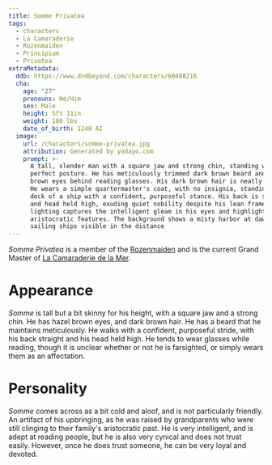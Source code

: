 ```yaml
---
title: Somme Privatea
tags:
  - characters
  - La Camaraderie
  - Rozenmaiden
  - Principium
  - Privatea
extraMetadata:
  ddb: https://www.dndbeyond.com/characters/60488216
  cha:
    age: "27"
    pronouns: He/Him
    sex: Male
    height: 5ft 11in
    weight: 180 lbs
    date_of_birth: 1248 AI
  image:
    url: /characters/somme-privatea.jpg
    attribution: Generated by yodayo.com
    prompt: >-
      A tall, slender man with a square jaw and strong chin, standing with
      perfect posture. He has meticulously trimmed dark brown beard and hazel
      brown eyes behind reading glasses. His dark brown hair is neatly styled.
      He wears a simple quartermaster's coat, with no insignia, standing on the
      deck of a ship with a confident, purposeful stance. His back is straight
      and head held high, exuding quiet nobility despite his lean frame. The
      lighting captures the intelligent gleam in his eyes and highlights his
      aristocratic features. The background shows a misty harbor at dawn with
      sailing ships visible in the distance
---
```


<Stub />

_Somme Privatea_ is a member of the
[Rozenmaiden](../organizations/rozenmaiden.mdx) and is the current Grand Master
of [La Camaraderie de la Mer](../organizations/la-camaraderie.mdx).

# Appearance

_Somme_ is tall but a bit skinny for his height, with a square jaw and a strong
chin. He has hazel brown eyes, and dark brown hair. He has a beard that he
maintains meticulously. He walks with a confident, purposeful stride, with his
back straight and his head held high. He tends to wear glasses while reading,
though it is unclear whether or not he is farsighted, or simply wears them as an
affectation.

# Personality

_Somme_ comes across as a bit cold and aloof, and is not particularly friendly.
An artifact of his upbringing, as he was raised by grandparents who were still
clinging to their family's aristocratic past. He is very intelligent, and is
adept at reading people, but he is also very cynical and does not trust easily.
However, once he does trust someone, he can be very loyal and devoted.
